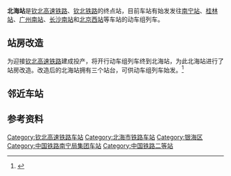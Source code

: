{{Infobox China railway station
|车站名称 = 北海站
|图片= Beihai Railway Station (1).jpg
|图片介绍 = 北海站
|车站拼音 = Beihai
|英文名称 = Beihai Railway Station
|电报码 = BHZ
|拼音码 = BHA
|车站代码 = 36885<ref>{{cite book|title=中华人民共和国铁路车站代码（GB/T 10302-2010）|publisher=中国标准出版社|year=2010|isbn=155066140495|ignore-isbn-error=true|pages=3}}</ref>
|车站类型 = 客运站
|车站位置 = {{PRC}}[[广西壮族自治区|广西壮族自治区]][[北海市|北海市]][[银海区|银海区]]
|线路 = [[钦北高速铁路|钦北高速铁路]]、[[钦北铁路|钦北铁路]]
|车站等级 = 二等站
|股道数目 = 7
|正线 = 2
|到发线 = 5
|月台数目 = 3
|站台面 = 5
|坐标 = {{coord|21|27|15.83|N|109|7|28.89|E|display=inline,title}}
|站线配置图={{北海站RDT}}
|站线配置图宽度=520px
}}
'''北海站'''是[[钦北高速铁路|钦北高速铁路]]、[[钦北铁路|钦北铁路]]的终点站，目前车站有始发发往[[南宁站|南宁站]]、[[桂林站|桂林站]]、[[广州南站|广州南站]]、[[长沙南站|长沙南站]]和[[北京西站|北京西站]]等车站的动车组列车。

== 站房改造 ==
为迎接[[钦北高速铁路|钦北高速铁路]]建成投产，将开行动车组列车终到北海站，为此北海站进行了站房改造。改造后的北海站拥有三个站台，可供动车组列车始发。<ref>{{Cite web |url=http://www.gx.xinhuanet.com/dtzx/beihai/2013-12/27/c_118740315.htm |title=北海火车站站台施工进入收尾阶段 |accessdate=2014-08-03 |archive-date=2014-08-08 |archive-url=https://web.archive.org/web/20140808051205/http://www.gx.xinhuanet.com/dtzx/beihai/2013-12/27/c_118740315.htm |dead-url=no }}</ref>

==邻近车站==
{{start rail box|[[中国铁路|中国铁路]]}}
{{s-inop|[[合浦站|合浦]]|{{站|钦州东}}方向}}
{{s-line|[[钦北高速铁路|钦北高速铁路]]<br>[[钦北铁路|钦北铁路]] }}
{{s-inop|连接[[北海港铁路支线|北海港铁路支线]]}}
{{end box}}

==参考资料==
<references/>
{{钦北高速铁路|nocat}}
{{钦北铁路|nocat}}

[[Category:钦北高速铁路车站|Category:钦北高速铁路车站]]
[[Category:北海市铁路车站|Category:北海市铁路车站]]
[[Category:银海区|Category:银海区]]
[[Category:中国铁路南宁局集团车站|Category:中国铁路南宁局集团车站]]
[[Category:中国铁路二等站|Category:中国铁路二等站]]
{{中国铁路小作品}}